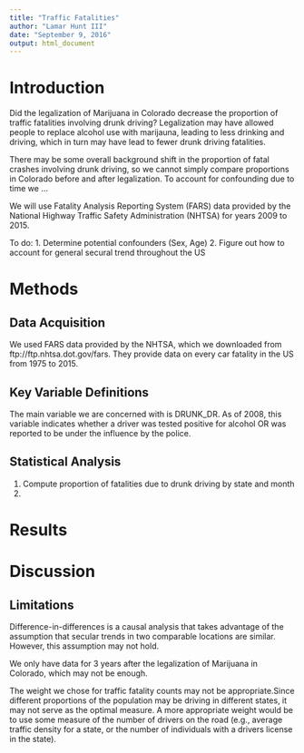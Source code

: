 ```yaml
---
title: "Traffic Fatalities"
author: "Lamar Hunt III"
date: "September 9, 2016"
output: html_document
---
```


# Introduction
Did the legalization of Marijuana in Colorado decrease the proportion of traffic fatalities involving drunk driving? Legalization may have allowed people to replace alcohol use with marijauna, leading to less drinking and driving, which in turn may have lead to fewer drunk driving fatalities.

There may be some overall background shift in the proportion of fatal crashes involving drunk driving, so we cannot simply compare proportions in Colorado before and after legalization. To account for confounding due to time we ...

We will use Fatality Analysis Reporting System (FARS) data provided by the National Highway Traffic Safety Administration (NHTSA) for years 2009 to 2015. 

To do:
1. Determine potential confounders (Sex, Age)
2. Figure out how to account for general secural trend throughout the US

# Methods
## Data Acquisition
We used FARS data provided by the NHTSA, which we downloaded from ftp://ftp.nhtsa.dot.gov/fars. They provide data on every car fatality in the US from 1975 to 2015.

## Key Variable Definitions
The main variable we are concerned with is DRUNK_DR. As of 2008, this variable indicates whether a driver was tested positive for alcohol OR was reported to be under the influence by the police. 

## Statistical Analysis
1. Compute proportion of fatalities due to drunk driving by state and month
2. 

# Results

# Discussion
## Limitations
Difference-in-differences is a causal analysis that takes advantage of the assumption that secular trends in two comparable locations are similar. However, this assumption may not hold.

We only have data for 3 years after the legalization of Marijuana in Colorado, which may not be enough. 

The weight we chose for traffic fatality counts may not be appropriate.Since different proportions of the population may be driving in different states, it may not serve as the optimal measure. A more appropriate weight would be to use some measure of the number of drivers on the road (e.g., average traffic density for a state, or the number of individuals with a drivers license in the state).  


```r

```


